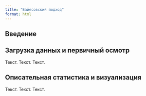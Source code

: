 ```yaml
---
title: "Байесовский подход"
format: html
---
```


## Введение

## Загрузка данных и первичный осмотр

Текст. Текст. Текст.

## Описательная статистика и визуализация

Текст. Текст. Текст.
